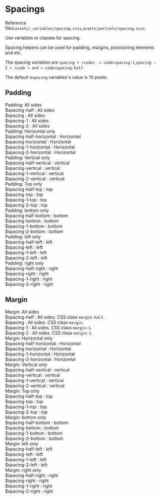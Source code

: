 
<Meta title="Globals/Spacing" />

<style>{`
  .subheading {
    --mediumdark: '#999999';
    font-weight: 900;
    font-size: 13px;
    color: #999;
    letter-Padding: 2px;
    line-height: 24px;
    text-transform: uppercase;
    margin-bottom: 12px;
    margin-top: 40px;
  }

  .link-list {
    display: grid;
    grid-template-columns: 1fr 1fr;
    grid-template-rows: 1fr;
    row-gap: 10px;
  }

  @media (min-width: 620px) {
    .link-list {
      row-gap: 20px;
      column-gap: 20px;
      grid-template-columns: 1fr 1fr;
    }
  }

  @media all and (-ms-high-contrast:none) {
  .link-list {
      display: -ms-grid;
      -ms-grid-columns: 1fr ;
      -ms-grid-rows: 1fr;
    }
  }

  .link-item {
    border: 1px solid #00000010;
    border-radius: 5px;
    transition: background 150ms ease-out, border 150ms ease-out, transform 150ms ease-out;
    color: #333333;
    display: flex;
    align-items: center;
  }

  .link-item:hover {
    border-color: #1EA7FD50;
     box-shadow: rgba(0, 0, 0, 0.08) 0 3px 10px 0;
  }

  .link-item:active {
    border-color: #1EA7FD;
    transform: translate3d(0, 0, 0);
  }

  
  .tip {
    display: inline-block;
    border-radius: 1em;
    font-size: 11px;
    line-height: 12px;
    font-weight: 700;
    background: #E7FDD8;
    color: #66BF3C;
    padding: 4px 12px;
    margin-right: 10px;
    vertical-align: top;
  }

  .tip-wrapper {
    font-size: 13px;
    line-height: 20px;
    margin-top: 40px;
    margin-bottom: 40px;
  }

  .tip-wrapper code {
    font-size: 12px;
    display: inline-block;
  }


  .section-spacing .section-spacing-item{
    font-size: 14px;
    color: #999;
    align-items:center;
  }

  .section-spacing.section-spacing--margin .section-spacing-item .spacing-box{
    border:dashed 1px gray;
  }

  
`}</style>


# Spacings

<div className="tip-wrapper">
  <span className="tip">Reference files:</span><code>assets/_variables/spacing.scss</code>,<code>assets/partials/spacing.scss</code>
</div>

Use variables or classes for spacing.

Spacing helpers can be used for padding, margins, posicioning elements and etc.

The spacing variables are <code>$spacing</code>, <code>$spacing-1</code>,<code>$spacing-2</code> and <code>$spacing-half</code>.

The default <code>$spacing</code> variables's value is 10 pixels.

## Padding
<div className="subheading">Padding: All sides</div>

<div className="link-list section-spacing">
 <a id="brand-1" className="link-item section-spacing-item bg-gray-mist spacing-half"  target="_blank">
   <div class="spacing-box">
      <label class="text-color-font">$spacing-half : All sides</label>
    </div>
  </a>
  <a id="brand-1" className="link-item section-spacing-item bg-gray-mist spacing"  target="_blank">
   <div class="spacing-box">
      <label class="text-color-font">$spacing : All sides</label>
    </div>
  </a>
   <a id="brand-1" className="link-item section-spacing-item bg-gray-mist spacing-1"  target="_blank">
   <div class="spacing-box ">
      <label class="text-color-font">$spacing-1 : All sides</label>
    </div>
  </a>
   <a id="brand-1" className="link-item section-spacing-item bg-gray-mist spacing-2"  target="_blank">
   <div class="spacing-box">
      <label class="text-color-font">$spacing-2 : All sides</label>
    </div>
  </a>
  
</div>


<div className="subheading">Padding: Horizontal only</div>

<div className="link-list section-spacing">

  <a id="brand-1" className="link-item section-spacing-item bg-gray-mist spacing-half-horizontal"  target="_blank">
   <div class="spacing-box">
      <label class="text-color-font">$spacing-half-horizontal : Horizontal</label>
    </div>
  </a>
  <a id="brand-1" className="link-item section-spacing-item bg-gray-mist spacing-horizontal"  target="_blank">
   <div class="spacing-box">
      <label class="text-color-font">$spacing-horizontal : Horizontal</label>
    </div>
  </a>
   <a id="brand-1" className="link-item section-spacing-item bg-gray-mist spacing-1-horizontal"  target="_blank">
   <div class="spacing-box ">
      <label class="text-color-font">$spacing-1-horizontal : Horizontal</label>
    </div>
  </a>
   <a id="brand-1" className="link-item section-spacing-item bg-gray-mist spacing-2-horizontal"  target="_blank">
   <div class="spacing-box">
      <label class="text-color-font">$spacing-2-horizontal : Horizontal</label>
    </div>
  </a>
 
</div>


<div className="subheading">Padding: Vertical only</div>

<div className="link-list section-spacing">

  <a id="brand-1" className="link-item section-spacing-item bg-gray-mist spacing-half-vertical"  target="_blank">
   <div class="spacing-box">
      <label class="text-color-font">$spacing-half-vertical : vertical </label>
    </div>
  </a>
  <a id="brand-1" className="link-item section-spacing-item bg-gray-mist spacing-vertical"  target="_blank">
   <div class="spacing-box">
      <label class="text-color-font">$spacing-vertical : vertical </label>
    </div>
  </a>
   <a id="brand-1" className="link-item section-spacing-item bg-gray-mist spacing-1-vertical"  target="_blank">
   <div class="spacing-box ">
      <label class="text-color-font">$spacing-1-vertical : vertical </label>
    </div>
  </a>
   <a id="brand-1" className="link-item section-spacing-item bg-gray-mist spacing-2-vertical"  target="_blank">
   <div class="spacing-box">
      <label class="text-color-font">$spacing-2-vertical : vertical </label>
    </div>
  </a>
 
</div>


<div className="subheading">Padding: Top only</div>

<div className="link-list section-spacing">

  <a id="brand-1" className="link-item section-spacing-item bg-gray-mist spacing-half-top"  target="_blank">
   <div class="spacing-box">
      <label class="text-color-font">$spacing-half-top : top </label>
    </div>
  </a>
  <a id="brand-1" className="link-item section-spacing-item bg-gray-mist spacing-top"  target="_blank">
   <div class="spacing-box">
      <label class="text-color-font">$spacing-top : top </label>
    </div>
  </a>
   <a id="brand-1" className="link-item section-spacing-item bg-gray-mist spacing-1-top"  target="_blank">
   <div class="spacing-box ">
      <label class="text-color-font">$spacing-1-top : top </label>
    </div>
  </a>
   <a id="brand-1" className="link-item section-spacing-item bg-gray-mist spacing-2-top"  target="_blank">
   <div class="spacing-box">
      <label class="text-color-font">$spacing-2-top : top </label>
    </div>
  </a>
 
</div>



<div className="subheading">Padding: bottom only</div>

<div className="link-list section-spacing">

  <a id="brand-1" className="link-item section-spacing-item bg-gray-mist spacing-half-bottom"  target="_blank">
   <div class="spacing-box">
      <label class="text-color-font">$spacing-half-bottom : bottom </label>
    </div>
  </a>
  <a id="brand-1" className="link-item section-spacing-item bg-gray-mist spacing-bottom"  target="_blank">
   <div class="spacing-box">
      <label class="text-color-font">$spacing-bottom : bottom </label>
    </div>
  </a>
   <a id="brand-1" className="link-item section-spacing-item bg-gray-mist spacing-1-bottom"  target="_blank">
   <div class="spacing-box ">
      <label class="text-color-font">$spacing-1-bottom : bottom </label>
    </div>
  </a>
   <a id="brand-1" className="link-item section-spacing-item bg-gray-mist spacing-2-bottom"  target="_blank">
   <div class="spacing-box">
      <label class="text-color-font">$spacing-2-bottom : bottom </label>
    </div>
  </a>
 
</div>



<div className="subheading">Padding: left only</div>

<div className="link-list section-spacing">

  <a id="brand-1" className="link-item section-spacing-item bg-gray-mist spacing-half-left"  target="_blank">
   <div class="spacing-box">
      <label class="text-color-font">$spacing-half-left : left </label>
    </div>
  </a>
  <a id="brand-1" className="link-item section-spacing-item bg-gray-mist spacing-left"  target="_blank">
   <div class="spacing-box">
      <label class="text-color-font">$spacing-left : left </label>
    </div>
  </a>
   <a id="brand-1" className="link-item section-spacing-item bg-gray-mist spacing-1-left"  target="_blank">
   <div class="spacing-box ">
      <label class="text-color-font">$spacing-1-left : left </label>
    </div>
  </a>
   <a id="brand-1" className="link-item section-spacing-item bg-gray-mist spacing-2-left"  target="_blank">
   <div class="spacing-box">
      <label class="text-color-font">$spacing-2-left : left </label>
    </div>
  </a>
 
</div>


<div className="subheading">Padding: right only</div>

<div className="link-list section-spacing section-spacing--right">

  <a id="brand-1" className="link-item section-spacing-item bg-gray-mist spacing-half-right"  target="_blank">
   <div class="spacing-box">
      <label class="text-color-font">$spacing-half-right : right </label>
    </div>
  </a>
  <a id="brand-1" className="link-item section-spacing-item bg-gray-mist spacing-right"  target="_blank">
   <div class="spacing-box">
      <label class="text-color-font">$spacing-right : right </label>
    </div>
  </a>
   <a id="brand-1" className="link-item section-spacing-item bg-gray-mist spacing-1-right"  target="_blank">
   <div class="spacing-box ">
      <label class="text-color-font">$spacing-1-right : right </label>
    </div>
  </a>
   <a id="brand-1" className="link-item section-spacing-item bg-gray-mist spacing-2-right"  target="_blank">
   <div class="spacing-box">
      <label class="text-color-font">$spacing-2-right : right </label>
    </div>
  </a>
 
</div>





## Margin

<div className="subheading">Margin: All sides</div>

<div className="link-list section-spacing  section-spacing--margin">
 <a id="brand-1" className="link-item section-spacing-item bg-gray-mist"  target="_blank">
   <div class="spacing-box  margin-half">
      <label class="text-color-font">$spacing-half : All sides. CSS class <code>margin-half</code>.</label>
    </div>
  </a>
  <a id="brand-1" className="link-item section-spacing-item bg-gray-mist "  target="_blank">
   <div class="spacing-box margin">
      <label class="text-color-font">$spacing : All sides. CSS class <code>margin</code>.</label>
    </div>
  </a>
   <a id="brand-1" className="link-item section-spacing-item bg-gray-mist "  target="_blank">
   <div class="spacing-box margin-1">
      <label class="text-color-font">$spacing-1 : All sides. CSS class <code>margin-1</code>.</label>
    </div>
  </a>
   <a id="brand-1" className="link-item section-spPpackageacing-item bg-gray-mist "  target="_blank">
   <div class="spacing-box margin-2">
      <label class="text-color-font">$spacing-2 : All sides. CSS class <code>margin-2</code>.</label>
    </div>
  </a>
  
</div>


<div className="subheading">Margin: Horizontal only</div>

<div className="link-list section-spacing  section-spacing--margin">

  <a id="brand-1" className="link-item section-spacing-item bg-gray-mist spacing-half-horizontal"  target="_blank">
   <div class="spacing-box">
      <label class="text-color-font">$spacing-half-horizontal : Horizontal</label>
    </div>
  </a>
  <a id="brand-1" className="link-item section-spacing-item bg-gray-mist spacing-horizontal"  target="_blank">
   <div class="spacing-box">
      <label class="text-color-font">$spacing-horizontal : Horizontal</label>
    </div>
  </a>
   <a id="brand-1" className="link-item section-spacing-item bg-gray-mist spacing-1-horizontal"  target="_blank">
   <div class="spacing-box ">
      <label class="text-color-font">$spacing-1-horizontal : Horizontal</label>
    </div>
  </a>
   <a id="brand-1" className="link-item section-spacing-item bg-gray-mist spacing-2-horizontal"  target="_blank">
   <div class="spacing-box">
      <label class="text-color-font">$spacing-2-horizontal : Horizontal</label>
    </div>
  </a>
 
</div>


<div className="subheading">Margin: Vertical only</div>

<div className="link-list section-spacing  section-spacing--margin">

  <a id="brand-1" className="link-item section-spacing-item bg-gray-mist spacing-half-vertical"  target="_blank">
   <div class="spacing-box">
      <label class="text-color-font">$spacing-half-vertical : vertical </label>
    </div>
  </a>
  <a id="brand-1" className="link-item section-spacing-item bg-gray-mist spacing-vertical"  target="_blank">
   <div class="spacing-box">
      <label class="text-color-font">$spacing-vertical : vertical </label>
    </div>
  </a>
   <a id="brand-1" className="link-item section-spacing-item bg-gray-mist spacing-1-vertical"  target="_blank">
   <div class="spacing-box ">
      <label class="text-color-font">$spacing-1-vertical : vertical </label>
    </div>
  </a>
   <a id="brand-1" className="link-item section-spacing-item bg-gray-mist spacing-2-vertical"  target="_blank">
   <div class="spacing-box">
      <label class="text-color-font">$spacing-2-vertical : vertical </label>
    </div>
  </a>
 
</div>


<div className="subheading">Margin: Top only</div>

<div className="link-list section-spacing  section-spacing--margin">

  <a id="brand-1" className="link-item section-spacing-item bg-gray-mist spacing-half-top"  target="_blank">
   <div class="spacing-box">
      <label class="text-color-font">$spacing-half-top : top </label>
    </div>
  </a>
  <a id="brand-1" className="link-item section-spacing-item bg-gray-mist spacing-top"  target="_blank">
   <div class="spacing-box">
      <label class="text-color-font">$spacing-top : top </label>
    </div>
  </a>
   <a id="brand-1" className="link-item section-spacing-item bg-gray-mist spacing-1-top"  target="_blank">
   <div class="spacing-box ">
      <label class="text-color-font">$spacing-1-top : top </label>
    </div>
  </a>
   <a id="brand-1" className="link-item section-spacing-item bg-gray-mist spacing-2-top"  target="_blank">
   <div class="spacing-box">
      <label class="text-color-font">$spacing-2-top : top </label>
    </div>
  </a>
 
</div>



<div className="subheading">Margin: bottom only</div>

<div className="link-list section-spacing  section-spacing--margin">

  <a id="brand-1" className="link-item section-spacing-item bg-gray-mist spacing-half-bottom"  target="_blank">
   <div class="spacing-box">
      <label class="text-color-font">$spacing-half-bottom : bottom </label>
    </div>
  </a>
  <a id="brand-1" className="link-item section-spacing-item bg-gray-mist spacing-bottom"  target="_blank">
   <div class="spacing-box">
      <label class="text-color-font">$spacing-bottom : bottom </label>
    </div>
  </a>
   <a id="brand-1" className="link-item section-spacing-item bg-gray-mist spacing-1-bottom"  target="_blank">
   <div class="spacing-box ">
      <label class="text-color-font">$spacing-1-bottom : bottom </label>
    </div>
  </a>
   <a id="brand-1" className="link-item section-spacing-item bg-gray-mist spacing-2-bottom"  target="_blank">
   <div class="spacing-box">
      <label class="text-color-font">$spacing-2-bottom : bottom </label>
    </div>
  </a>
 
</div>



<div className="subheading">Margin: left only</div>

<div className="link-list section-spacing section-spacing--margin">

  <a id="brand-1" className="link-item section-spacing-item bg-gray-mist spacing-half-left"  target="_blank">
   <div class="spacing-box">
      <label class="text-color-font">$spacing-half-left : left </label>
    </div>
  </a>
  <a id="brand-1" className="link-item section-spacing-item bg-gray-mist spacing-left"  target="_blank">
   <div class="spacing-box">
      <label class="text-color-font">$spacing-left : left </label>
    </div>
  </a>
   <a id="brand-1" className="link-item section-spacing-item bg-gray-mist spacing-1-left"  target="_blank">
   <div class="spacing-box ">
      <label class="text-color-font">$spacing-1-left : left </label>
    </div>
  </a>
   <a id="brand-1" className="link-item section-spacing-item bg-gray-mist spacing-2-left"  target="_blank">
   <div class="spacing-box">
      <label class="text-color-font">$spacing-2-left : left </label>
    </div>
  </a>
 
</div>


<div className="subheading">Margin: right only</div>

<div className="link-list section-spacing  section-spacing--margin">

  <a id="brand-1" className="link-item section-spacing-item bg-gray-mist spacing-half-right"  target="_blank">
   <div class="spacing-box">
      <label class="text-color-font">$spacing-half-right : right </label>
    </div>
  </a>
  <a id="brand-1" className="link-item section-spacing-item bg-gray-mist spacing-right"  target="_blank">
   <div class="spacing-box">
      <label class="text-color-font">$spacing-right : right </label>
    </div>
  </a>
   <a id="brand-1" className="link-item section-spacing-item bg-gray-mist spacing-1-right"  target="_blank">
   <div class="spacing-box ">
      <label class="text-color-font">$spacing-1-right : right </label>
    </div>
  </a>
   <a id="brand-1" className="link-item section-spacing-item bg-gray-mist spacing-2-right"  target="_blank">
   <div class="spacing-box">
      <label class="text-color-font">$spacing-2-right : right </label>
    </div>
  </a>
 
</div>

